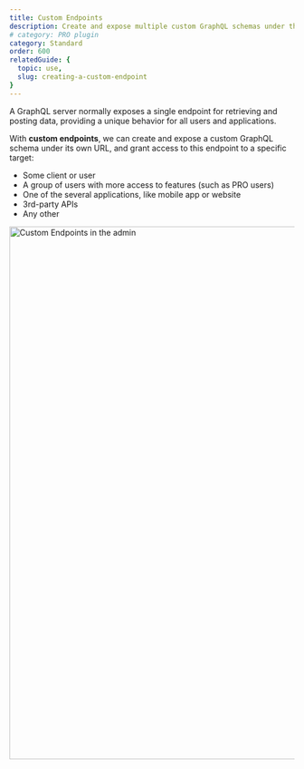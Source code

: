 ```yaml
---
title: Custom Endpoints
description: Create and expose multiple custom GraphQL schemas under their own URL, for different users, applications, external services, or other.
# category: PRO plugin
category: Standard
order: 600
relatedGuide: {
  topic: use,
  slug: creating-a-custom-endpoint
}
---
```


A GraphQL server normally exposes a single endpoint for retrieving and posting data, providing a unique behavior for all users and applications.

With **custom endpoints**, we can create and expose a custom GraphQL schema under its own URL, and grant access to this endpoint to a specific target:

- Some client or user
- A group of users with more access to features (such as PRO users)
- One of the several applications, like mobile app or website
- 3rd-party APIs
- Any other

<Image
  src="/assets/guides/upstream/custom-endpoints-page.png"
  width="1024"
  height="940"
  alt="Custom Endpoints in the admin"
  caption="Custom Endpoints in the admin"
/>
